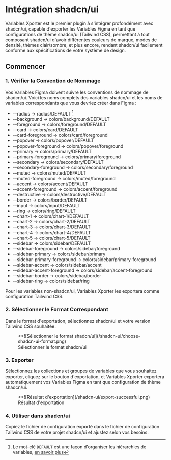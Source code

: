 
# Intégration shadcn/ui

Variables Xporter est le premier plugin à s'intégrer profondément avec shadcn/ui, capable d'exporter les Variables Figma en tant que configurations de thème shadcn/ui (Tailwind CSS), permettant à tout composant shadcn/ui d'avoir différentes couleurs de marque, modes de densité, thèmes clair/sombre, et plus encore, rendant shadcn/ui facilement conforme aux spécifications de votre système de design.

## Commencer

### 1. Vérifier la Convention de Nommage

Vos Variables Figma doivent suivre les conventions de nommage de shadcn/ui. Voici les noms complets des variables shadcn/ui et les noms de variables correspondants que vous devriez créer dans Figma :

- --radius -> radius/DEFAULT [^1]
- --background -> colors/background/DEFAULT
- --foreground -> colors/foreground/DEFAULT
- --card -> colors/card/DEFAULT
- --card-foreground -> colors/card/foreground
- --popover -> colors/popover/DEFAULT
- --popover-foreground -> colors/popover/foreground
- --primary -> colors/primary/DEFAULT
- --primary-foreground -> colors/primary/foreground
- --secondary -> colors/secondary/DEFAULT
- --secondary-foreground -> colors/secondary/foreground
- --muted -> colors/muted/DEFAULT
- --muted-foreground -> colors/muted/foreground
- --accent -> colors/accent/DEFAULT
- --accent-foreground -> colors/accent/foreground
- --destructive -> colors/destructive/DEFAULT
- --border -> colors/border/DEFAULT
- --input -> colors/input/DEFAULT
- --ring -> colors/ring/DEFAULT
- --chart-1 -> colors/chart-1/DEFAULT
- --chart-2 -> colors/chart-2/DEFAULT
- --chart-3 -> colors/chart-3/DEFAULT
- --chart-4 -> colors/chart-4/DEFAULT
- --chart-5 -> colors/chart-5/DEFAULT
- --sidebar -> colors/sidebar/DEFAULT
- --sidebar-foreground -> colors/sidebar/foreground
- --sidebar-primary -> colors/sidebar/primary
- --sidebar-primary-foreground -> colors/sidebar/primary-foreground
- --sidebar-accent -> colors/sidebar/accent
- --sidebar-accent-foreground -> colors/sidebar/accent-foreground
- --sidebar-border -> colors/sidebar/border
- --sidebar-ring -> colors/sidebar/ring

<Callout type="info">
  Pour les variables non-shadcn/ui, Variables Xporter les exportera comme configuration Tailwind CSS.
</Callout>

### 2. Sélectionner le Format Correspondant

Dans le format d'exportation, sélectionnez shadcn/ui et votre version Tailwind CSS souhaitée.
<figure className="mt-6 max-w-[400px]">
  <>![Sélectionner le format shadcn/ui](/shadcn-ui/choose-shadcn-ui-format.png)</>
  <figcaption>
    Sélectionner le format shadcn/ui
  </figcaption>
</figure>

### 3. Exporter

Sélectionnez les collections et groupes de variables que vous souhaitez exporter, cliquez sur le bouton d'exportation, et Variables Xporter exportera automatiquement vos Variables Figma en tant que configuration de thème shadcn/ui.
<figure className="mt-6 max-w-[400px]">
  <>![Résultat d'exportation](/shadcn-ui/export-successful.png)</>
  <figcaption>
    Résultat d'exportation
  </figcaption>
</figure>

### 4. Utiliser dans shadcn/ui

Copiez le fichier de configuration exporté dans le fichier de configuration Tailwind CSS de votre projet shadcn/ui et ajustez selon vos besoins.

[^1]: Le mot-clé `DEFAULT` est une façon d'organiser les hiérarchies de variables, [en savoir plus](/docs/organizing-your-variables/principles#use-default-value) 